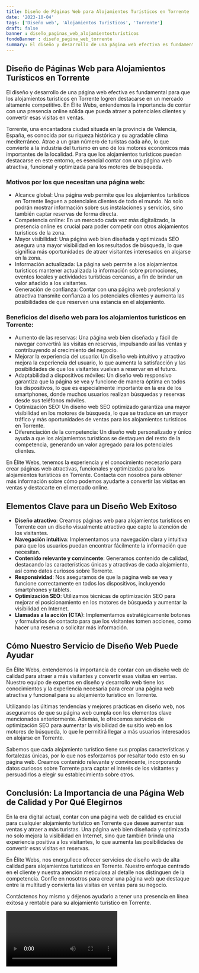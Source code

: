 ```yaml
---
title: Diseño de Páginas Web para Alojamientos Turísticos en Torrente
date: '2023-10-04'
tags: ['Diseño web', 'Alojamientos Turísticos', 'Torrente']
draft: false
banner : diseño_paginas_web_alojamientosturísticos
fondoBanner : diseño_pagina_web_torrente
summary: El diseño y desarrollo de una página web efectiva es fundamental para que los alojamientos turísticos en Torrente logren destacarse en un mercado altamente competitivo. En Élite Webs, entendemos la importancia de contar con una presencia online sólida que pueda atraer a potenciales clientes y convertir esas visitas en ventas.
---
```


## Diseño de Páginas Web para Alojamientos Turísticos en Torrente

El diseño y desarrollo de una página web efectiva es fundamental para que los alojamientos turísticos en Torrente logren destacarse en un mercado altamente competitivo. En Élite Webs, entendemos la importancia de contar con una presencia online sólida que pueda atraer a potenciales clientes y convertir esas visitas en ventas.

Torrente, una encantadora ciudad situada en la provincia de Valencia, España, es conocida por su riqueza histórica y su agradable clima mediterráneo. Atrae a un gran número de turistas cada año, lo que convierte a la industria del turismo en uno de los motores económicos más importantes de la localidad. Para que los alojamientos turísticos puedan destacarse en este entorno, es esencial contar con una página web atractiva, funcional y optimizada para los motores de búsqueda.

### Motivos por los que necesitan una página web:

- Alcance global: Una página web permite que los alojamientos turísticos en Torrente lleguen a potenciales clientes de todo el mundo. No solo podrán mostrar información sobre sus instalaciones y servicios, sino también captar reservas de forma directa.
- Competencia online: En un mercado cada vez más digitalizado, la presencia online es crucial para poder competir con otros alojamientos turísticos de la zona.
- Mayor visibilidad: Una página web bien diseñada y optimizada SEO asegura una mayor visibilidad en los resultados de búsqueda, lo que significa más oportunidades de atraer visitantes interesados en alojarse en la zona.
- Información actualizada: La página web permite a los alojamientos turísticos mantener actualizada la información sobre promociones, eventos locales y actividades turísticas cercanas, a fin de brindar un valor añadido a los visitantes.
- Generación de confianza: Contar con una página web profesional y atractiva transmite confianza a los potenciales clientes y aumenta las posibilidades de que reserven una estancia en el alojamiento.

### Beneficios del diseño web para los alojamientos turísticos en Torrente:

- Aumento de las reservas: Una página web bien diseñada y fácil de navegar convertirá las visitas en reservas, impulsando así las ventas y contribuyendo al crecimiento del negocio.
- Mejorar la experiencia del usuario: Un diseño web intuitivo y atractivo mejora la experiencia del usuario, lo que aumenta la satisfacción y las posibilidades de que los visitantes vuelvan a reservar en el futuro.
- Adaptabilidad a dispositivos móviles: Un diseño web responsivo garantiza que la página se vea y funcione de manera óptima en todos los dispositivos, lo que es especialmente importante en la era de los smartphones, donde muchos usuarios realizan búsquedas y reservas desde sus teléfonos móviles.
- Optimización SEO: Un diseño web SEO optimizado garantiza una mayor visibilidad en los motores de búsqueda, lo que se traduce en un mayor tráfico y más oportunidades de ventas para los alojamientos turísticos en Torrente.
- Diferenciación de la competencia: Un diseño web personalizado y único ayuda a que los alojamientos turísticos se destaquen del resto de la competencia, generando un valor agregado para los potenciales clientes.

En Élite Webs, tenemos la experiencia y el conocimiento necesario para crear páginas web atractivas, funcionales y optimizadas para los alojamientos turísticos en Torrente. Contacta con nosotros para obtener más información sobre cómo podemos ayudarte a convertir las visitas en ventas y destacarte en el mercado online.

<GifSeo />

<Cta />

## Elementos Clave para un Diseño Web Exitoso

- **Diseño atractivo**: Creamos páginas web para alojamientos turísticos en Torrente con un diseño visualmente atractivo que capte la atención de los visitantes.
- **Navegación intuitiva**: Implementamos una navegación clara y intuitiva para que los usuarios puedan encontrar fácilmente la información que necesitan.
- **Contenido relevante y convincente**: Generamos contenido de calidad, destacando las características únicas y atractivas de cada alojamiento, así como datos curiosos sobre Torrente.
- **Responsividad**: Nos aseguramos de que la página web se vea y funcione correctamente en todos los dispositivos, incluyendo smartphones y tablets.
- **Optimización SEO**: Utilizamos técnicas de optimización SEO para mejorar el posicionamiento en los motores de búsqueda y aumentar la visibilidad en Internet.
- **Llamadas a la acción (CTA)**: Implementamos estratégicamente botones y formularios de contacto para que los visitantes tomen acciones, como hacer una reserva o solicitar más información.

## Cómo Nuestro Servicio de Diseño Web Puede Ayudar

En Élite Webs, entendemos la importancia de contar con un diseño web de calidad para atraer a más visitantes y convertir esas visitas en ventas. Nuestro equipo de expertos en diseño y desarrollo web tiene los conocimientos y la experiencia necesaria para crear una página web atractiva y funcional para su alojamiento turístico en Torrente.

Utilizando las últimas tendencias y mejores prácticas en diseño web, nos aseguramos de que su página web cumpla con los elementos clave mencionados anteriormente. Además, le ofrecemos servicios de optimización SEO para aumentar la visibilidad de su sitio web en los motores de búsqueda, lo que le permitirá llegar a más usuarios interesados en alojarse en Torrente.

Sabemos que cada alojamiento turístico tiene sus propias características y fortalezas únicas, por lo que nos esforzamos por resaltar todo esto en su página web. Creamos contenido relevante y convincente, incorporando datos curiosos sobre Torrente para captar el interés de los visitantes y persuadirlos a elegir su establecimiento sobre otros.

## Conclusión: La Importancia de una Página Web de Calidad y Por Qué Elegirnos

En la era digital actual, contar con una página web de calidad es crucial para cualquier alojamiento turístico en Torrente que desee aumentar sus ventas y atraer a más turistas. Una página web bien diseñada y optimizada no solo mejora la visibilidad en Internet, sino que también brinda una experiencia positiva a los visitantes, lo que aumenta las posibilidades de convertir esas visitas en reservas.

En Élite Webs, nos enorgullece ofrecer servicios de diseño web de alta calidad para alojamientos turísticos en Torrente. Nuestro enfoque centrado en el cliente y nuestra atención meticulosa al detalle nos distinguen de la competencia. Confíe en nosotros para crear una página web que destaque entre la multitud y convierta las visitas en ventas para su negocio.

Contáctenos hoy mismo y déjenos ayudarlo a tener una presencia en línea exitosa y rentable para su alojamiento turístico en Torrente.

<Video />

<CtaBot job='Alojamientos Turísticos' city='Torrente'/>

<Gmaps query='Torrente+españa+maps' />